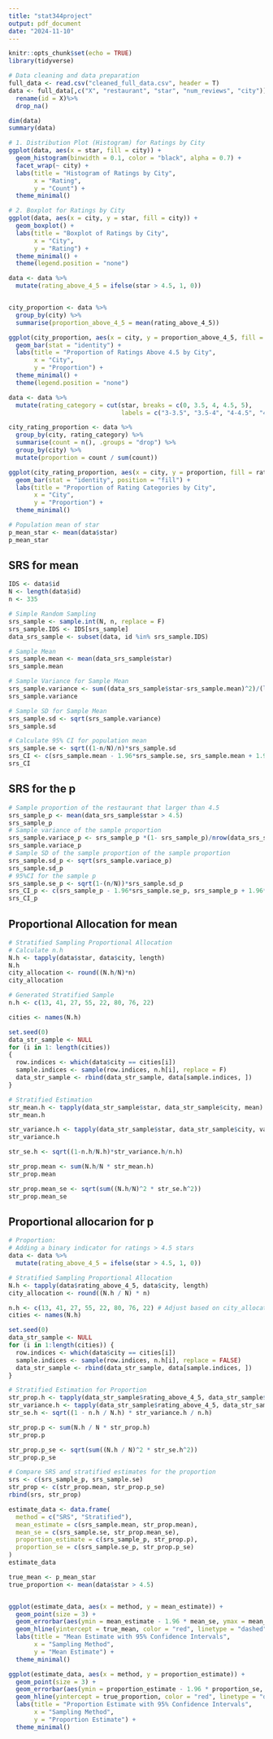 ```yaml
---
title: "stat344project"
output: pdf_document
date: "2024-11-10"
---
```


```r
knitr::opts_chunk$set(echo = TRUE)
library(tidyverse)
```

```r
# Data cleaning and data preparation
full_data <- read.csv("cleaned_full_data.csv", header = T)
data <- full_data[,c("X", "restaurant", "star", "num_reviews", "city")] %>%
  rename(id = X)%>% 
  drop_na()

dim(data)
summary(data)
```

```r
# 1. Distribution Plot (Histogram) for Ratings by City
ggplot(data, aes(x = star, fill = city)) +
  geom_histogram(binwidth = 0.1, color = "black", alpha = 0.7) +
  facet_wrap(~ city) +
  labs(title = "Histogram of Ratings by City",
       x = "Rating",
       y = "Count") +
  theme_minimal()

# 2. Boxplot for Ratings by City
ggplot(data, aes(x = city, y = star, fill = city)) +
  geom_boxplot() +
  labs(title = "Boxplot of Ratings by City",
       x = "City",
       y = "Rating") +
  theme_minimal() +
  theme(legend.position = "none")

```

```r

data <- data %>%
  mutate(rating_above_4_5 = ifelse(star > 4.5, 1, 0))


city_proportion <- data %>%
  group_by(city) %>%
  summarise(proportion_above_4_5 = mean(rating_above_4_5))

ggplot(city_proportion, aes(x = city, y = proportion_above_4_5, fill = city)) +
  geom_bar(stat = "identity") +
  labs(title = "Proportion of Ratings Above 4.5 by City",
       x = "City",
       y = "Proportion") +
  theme_minimal() +
  theme(legend.position = "none")

```

```r
data <- data %>%
  mutate(rating_category = cut(star, breaks = c(0, 3.5, 4, 4.5, 5),
                               labels = c("3-3.5", "3.5-4", "4-4.5", "4.5-5")))

city_rating_proportion <- data %>%
  group_by(city, rating_category) %>%
  summarise(count = n(), .groups = "drop") %>%
  group_by(city) %>%
  mutate(proportion = count / sum(count))

ggplot(city_rating_proportion, aes(x = city, y = proportion, fill = rating_category)) +
  geom_bar(stat = "identity", position = "fill") +
  labs(title = "Proportion of Rating Categories by City",
       x = "City",
       y = "Proportion") +
  theme_minimal()


```

```r
# Population mean of star
p_mean_star <- mean(data$star)
p_mean_star
```

## SRS for mean

```r
IDS <- data$id
N <- length(data$id)
n <- 335

# Simple Random Sampling
srs_sample <- sample.int(N, n, replace = F)
srs_sample.IDS <- IDS[srs_sample]
data_srs_sample <- subset(data, id %in% srs_sample.IDS)

# Sample Mean
srs_sample.mean <- mean(data_srs_sample$star)
srs_sample.mean

# Sample Variance for Sample Mean
srs_sample.variance <- sum((data_srs_sample$star-srs_sample.mean)^2)/(length(data_srs_sample$star)-1)
srs_sample.variance

# Sample SD for Sample Mean
srs_sample.sd <- sqrt(srs_sample.variance)
srs_sample.sd

# Calculate 95% CI for population mean
srs_sample.se <- sqrt((1-n/N)/n)*srs_sample.sd
srs_CI <- c(srs_sample.mean - 1.96*srs_sample.se, srs_sample.mean + 1.96*srs_sample.se)
srs_CI
```

## SRS for the p

```r
# Sample proportion of the restaurant that larger than 4.5 
srs_sample_p <- mean(data_srs_sample$star > 4.5)
srs_sample_p
# Sample variance of the sample proportion
srs_sample.variace_p <- srs_sample_p *(1- srs_sample_p)/nrow(data_srs_sample)
srs_sample.variace_p
# Sample SD of the sample proportion of the sample proportion
srs_sample.sd_p <- sqrt(srs_sample.variace_p)
srs_sample.sd_p
# 95%CI for the sample p
srs_sample.se_p <- sqrt(1-(n/N))*srs_sample.sd_p
srs_CI_p <- c(srs_sample_p - 1.96*srs_sample.se_p, srs_sample_p + 1.96*srs_sample.se_p)
srs_CI_p

```

## Proportional Allocation for mean

```r
# Stratified Sampling Proportional Allocation
# Calculate n.h
N.h <- tapply(data$star, data$city, length)
N.h
city_allocation <- round((N.h/N)*n)
city_allocation

# Generated Stratified Sample
n.h <- c(13, 41, 27, 55, 22, 80, 76, 22)

cities <- names(N.h)

set.seed(0)
data_str_sample <- NULL
for (i in 1: length(cities))
{
  row.indices <- which(data$city == cities[i])
  sample.indices <- sample(row.indices, n.h[i], replace = F)
  data_str_sample <- rbind(data_str_sample, data[sample.indices, ])
}

# Stratified Estimation
str_mean.h <- tapply(data_str_sample$star, data_str_sample$city, mean)
str_mean.h

str_variance.h <- tapply(data_str_sample$star, data_str_sample$city, var)
str_variance.h

str_se.h <- sqrt((1-n.h/N.h)*str_variance.h/n.h)

str_prop.mean <- sum(N.h/N * str_mean.h)
str_prop.mean

str_prop.mean_se <- sqrt(sum((N.h/N)^2 * str_se.h^2))
str_prop.mean_se
```

## Proportional allocarion for p

```r
# Proportion:
# Adding a binary indicator for ratings > 4.5 stars
data <- data %>%
  mutate(rating_above_4_5 = ifelse(star > 4.5, 1, 0))

# Stratified Sampling Proportional Allocation
N.h <- tapply(data$rating_above_4_5, data$city, length)
city_allocation <- round((N.h / N) * n)

n.h <- c(13, 41, 27, 55, 22, 80, 76, 22) # Adjust based on city_allocation
cities <- names(N.h)

set.seed(0)
data_str_sample <- NULL
for (i in 1:length(cities)) {
  row.indices <- which(data$city == cities[i])
  sample.indices <- sample(row.indices, n.h[i], replace = FALSE)
  data_str_sample <- rbind(data_str_sample, data[sample.indices, ])
}

# Stratified Estimation for Proportion
str_prop.h <- tapply(data_str_sample$rating_above_4_5, data_str_sample$city, mean)
str_variance.h <- tapply(data_str_sample$rating_above_4_5, data_str_sample$city, var)
str_se.h <- sqrt((1 - n.h / N.h) * str_variance.h / n.h)

str_prop.p <- sum(N.h / N * str_prop.h)
str_prop.p

str_prop.p_se <- sqrt(sum((N.h / N)^2 * str_se.h^2))
str_prop.p_se

# Compare SRS and stratified estimates for the proportion
srs <- c(srs_sample_p, srs_sample.se)
str_prop <- c(str_prop.mean, str_prop.p_se)
rbind(srs, str_prop)
```

```r
estimate_data <- data.frame(
  method = c("SRS", "Stratified"),
  mean_estimate = c(srs_sample.mean, str_prop.mean),
  mean_se = c(srs_sample.se, str_prop.mean_se),
  proportion_estimate = c(srs_sample_p, str_prop.p),
  proportion_se = c(srs_sample.se_p, str_prop.p_se)
)
estimate_data

true_mean <- p_mean_star
true_proportion <- mean(data$star > 4.5) 


ggplot(estimate_data, aes(x = method, y = mean_estimate)) +
  geom_point(size = 3) +
  geom_errorbar(aes(ymin = mean_estimate - 1.96 * mean_se, ymax = mean_estimate + 1.96 * mean_se), width = 0.2) +
  geom_hline(yintercept = true_mean, color = "red", linetype = "dashed") +
  labs(title = "Mean Estimate with 95% Confidence Intervals",
       x = "Sampling Method",
       y = "Mean Estimate") +
  theme_minimal()

ggplot(estimate_data, aes(x = method, y = proportion_estimate)) +
  geom_point(size = 3) +
  geom_errorbar(aes(ymin = proportion_estimate - 1.96 * proportion_se, ymax = proportion_estimate + 1.96 * proportion_se), width = 0.2) +
  geom_hline(yintercept = true_proportion, color = "red", linetype = "dashed") +  
  labs(title = "Proportion Estimate with 95% Confidence Intervals",
       x = "Sampling Method",
       y = "Proportion Estimate") +
  theme_minimal()


```
